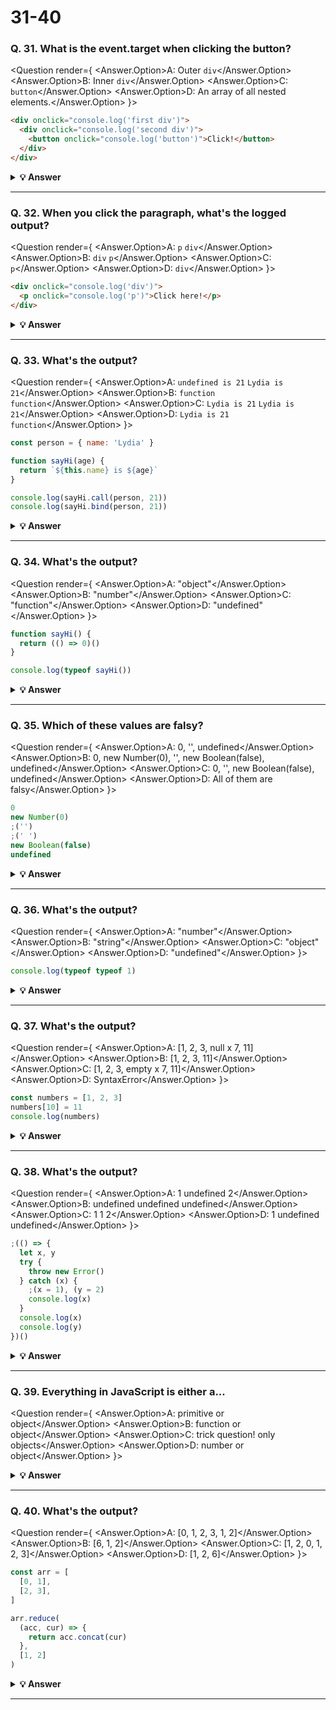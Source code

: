 
# 31-40

### Q. 31. What is the event.target when clicking the button?

<Question render={
  <Answer answer="C">
  <Answer.Option>A: Outer `div`</Answer.Option>
  <Answer.Option>B: Inner `div`</Answer.Option>
  <Answer.Option>C: `button`</Answer.Option>
  <Answer.Option>D: An array of all nested elements.</Answer.Option>
</Answer>
}>

```html
<div onclick="console.log('first div')">
  <div onclick="console.log('second div')">
    <button onclick="console.log('button')">Click!</button>
  </div>
</div>
```

</Question>

<details>
    <summary>
    <b>💡 Answer</b>
    </summary>

**_Answer: C_**

The deepest nested element that caused the event is the target of the event. You can stop bubbling by `event.stopPropagation`

</details>

---

### Q. 32. When you click the paragraph, what's the logged output?

<Question render={
  <Answer answer="A">
  <Answer.Option>A: `p` `div`</Answer.Option>
  <Answer.Option>B: `div` `p`</Answer.Option>
  <Answer.Option>C: `p`</Answer.Option>
  <Answer.Option>D: `div`</Answer.Option>
</Answer>
}>

```html
<div onclick="console.log('div')">
  <p onclick="console.log('p')">Click here!</p>
</div>
```

</Question>

<details>
    <summary>
    <b>💡 Answer</b>
    </summary>

**_Answer: A_**

If we click `p`, we see two logs: `p` and `div`. During event propagation, there are 3 phases: capturing, target, and bubbling. By default, event handlers are executed in the bubbling phase (unless you set `useCapture` to `true`). It goes from the deepest nested element outwards.

</details>

---

### Q. 33. What's the output?

<Question render={
  <Answer answer="D">
  <Answer.Option>A: `undefined is 21` `Lydia is 21`</Answer.Option>
  <Answer.Option>B: `function` `function`</Answer.Option>
  <Answer.Option>C: `Lydia is 21` `Lydia is 21`</Answer.Option>
  <Answer.Option>D: `Lydia is 21` `function`</Answer.Option>
</Answer>
}>

```javascript
const person = { name: 'Lydia' }

function sayHi(age) {
  return `${this.name} is ${age}`
}

console.log(sayHi.call(person, 21))
console.log(sayHi.bind(person, 21))
```

</Question>

<details>
    <summary>
    <b>💡 Answer</b>
    </summary>

**_Answer: D_**

With both, we can pass the object to which we want the `this` keyword to refer to. However, `.call` is also _executed immediately_!

`.bind.` returns a _copy_ of the function, but with a bound context! It is not executed immediately.

</details>

---

### Q. 34. What's the output?

<Question render={
  <Answer answer="B">
  <Answer.Option>A: "object"</Answer.Option>
  <Answer.Option>B: "number"</Answer.Option>
  <Answer.Option>C: "function"</Answer.Option>
  <Answer.Option>D: "undefined"</Answer.Option>
</Answer>
}>

```javascript
function sayHi() {
  return (() => 0)()
}

console.log(typeof sayHi())
```

</Question>

<details>
    <summary>
    <b>💡 Answer</b>
    </summary>

**_Answer: B_**

The `sayHi` function returns the returned value of the immediately invoked function expression (IIFE). This function returned `0`, which is type `"number"`.

FYI: there are only 7 built-in types: `null`, `undefined`, `boolean`, `number`, `string`, `object`, and `symbol`. `"function"` is not a type, since functions are objects, it's of type `"object"`.

</details>

---

### Q. 35. Which of these values are falsy?

<Question render={
  <Answer answer="A">
  <Answer.Option>A: 0, '', undefined</Answer.Option>
  <Answer.Option>B: 0, new Number(0), '', new Boolean(false), undefined</Answer.Option>
  <Answer.Option>C: 0, '', new Boolean(false), undefined</Answer.Option>
  <Answer.Option>D: All of them are falsy</Answer.Option>
</Answer>
}>

```javascript
0
new Number(0)
;('')
;(' ')
new Boolean(false)
undefined
```

</Question>

<details>
    <summary>
    <b>💡 Answer</b>
    </summary>

**_Answer: A_**

There are 8 falsy values:

- `undefined`
- `null`
- `NaN`
- `false`
- `''` (empty string)
- `0`
- `-0`
- `0n` (BigInt(0))

Function constructors, like `new Number` and `new Boolean` are truthy.

</details>

---

### Q. 36. What's the output?

<Question render={
  <Answer answer="B">
  <Answer.Option>A: "number"</Answer.Option>
  <Answer.Option>B: "string"</Answer.Option>
  <Answer.Option>C: "object"</Answer.Option>
  <Answer.Option>D: "undefined"</Answer.Option>
</Answer>
}>

```javascript
console.log(typeof typeof 1)
```

</Question>

<details>
    <summary>
    <b>💡 Answer</b>
    </summary>

**_Answer: B_**

`typeof 1` returns `"number"`.

`typeof "number"` returns `"string"`

</details>

---

### Q. 37. What's the output?

<Question render={
  <Answer answer="C">
  <Answer.Option>A: [1, 2, 3, null x 7, 11]</Answer.Option>
  <Answer.Option>B: [1, 2, 3, 11]</Answer.Option>
  <Answer.Option>C: [1, 2, 3, empty x 7, 11]</Answer.Option>
  <Answer.Option>D: SyntaxError</Answer.Option>
</Answer>
}>

```javascript
const numbers = [1, 2, 3]
numbers[10] = 11
console.log(numbers)
```

</Question>

<details>
    <summary>
    <b>💡 Answer</b>
    </summary>

**_Answer: C_**

When you set a value to an element in an array that exceeds the length of the array, JavaScript creates something called "empty slots". These actually have the value of `undefined`, but you will see something like:

`[1, 2, 3, empty x 7, 11]`

depending on where you run it (it's different for every browser, node, etc.)

</details>

---

### Q. 38. What's the output?

<Question render={
  <Answer answer="A">
  <Answer.Option>A: 1 undefined 2</Answer.Option>
  <Answer.Option>B: undefined undefined undefined</Answer.Option>
  <Answer.Option>C: 1 1 2</Answer.Option>
  <Answer.Option>D: 1 undefined undefined</Answer.Option>
</Answer>
}>

```javascript
;(() => {
  let x, y
  try {
    throw new Error()
  } catch (x) {
    ;(x = 1), (y = 2)
    console.log(x)
  }
  console.log(x)
  console.log(y)
})()
```

</Question>

<details>
    <summary>
    <b>💡 Answer</b>
    </summary>

**_Answer: A_**

The `catch` block receives the argument `x`. This is not the same `x` as the variable when we pass arguments. This variable `x` is block-scoped.

Later, we set this block-scoped variable equal to `1`, and set the value of the variable `y`. Now, we log the block-scoped variable `x`, which is equal to `1`.

Outside of the `catch` block, `x` is still `undefined`, and `y` is `2`. When we want to `console.log(x)` outside of the `catch` block, it returns `undefined`, and `y` returns `2`.

</details>

---

### Q. 39. Everything in JavaScript is either a...

<Question render={
  <Answer answer="A">
  <Answer.Option>A: primitive or object</Answer.Option>
  <Answer.Option>B: function or object</Answer.Option>
  <Answer.Option>C: trick question! only objects</Answer.Option>
  <Answer.Option>D: number or object</Answer.Option>
</Answer>
}>

</Question>

<details>
    <summary>
    <b>💡 Answer</b>
    </summary>

**_Answer: A_**

JavaScript only has primitive types and objects.

Primitive types are `boolean`, `null`, `undefined`, `bigint`, `number`, `string`, and `symbol`.

What differentiates a primitive from an object is that primitives do not have any properties or methods; however, you'll note that `'foo'.toUpperCase()` evaluates to `'FOO'` and does not result in a `TypeError`. This is because when you try to access a property or method on a primitive like a string, JavaScript will implicitly wrap the primitive type using one of the wrapper classes, i.e. `String`, and then immediately discard the wrapper after the expression evaluates. All primitives except for `null` and `undefined` exhibit this behaviour.

</details>

---

### Q. 40. What's the output?

<Question render={
  <Answer answer="C">
  <Answer.Option>A: [0, 1, 2, 3, 1, 2]</Answer.Option>
  <Answer.Option>B: [6, 1, 2]</Answer.Option>
  <Answer.Option>C: [1, 2, 0, 1, 2, 3]</Answer.Option>
  <Answer.Option>D: [1, 2, 6]</Answer.Option>
</Answer>
}>

```javascript
const arr = [
  [0, 1],
  [2, 3],
]

arr.reduce(
  (acc, cur) => {
    return acc.concat(cur)
  },
  [1, 2]
)
```

</Question>

<details>
    <summary>
    <b>💡 Answer</b>
    </summary>

**_Answer: C_**

`[1, 2]` is our initial value. This is the value we start with, and the value of the very first `acc`. During the first round, `acc` is `[1,2]`, and `cur` is `[0, 1]`. We concatenate them, which results in `[1, 2, 0, 1]`.

Then, `[1, 2, 0, 1]` is `acc` and `[2, 3]` is `cur`. We concatenate them, and get `[1, 2, 0, 1, 2, 3]`

</details>

---
